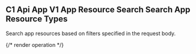 ## C1 Api App V1 App Resource Search Search App Resource Types

Search app resources based on filters specified in the request body.

{/* render operation */}

